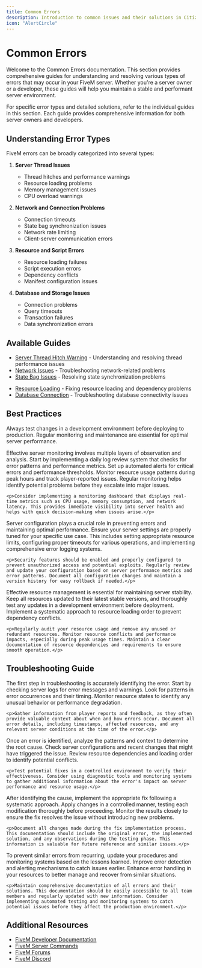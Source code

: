 ```yaml
---
title: Common Errors
description: Introduction to common issues and their solutions in CitizenFX.
icon: "AlertCircle"
---
```



# Common Errors

Welcome to the Common Errors documentation. This section provides comprehensive guides for understanding and resolving various types of errors that may occur in your FiveM server. Whether you're a server owner or a developer, these guides will help you maintain a stable and performant server environment.

<Callout type="info">
 For specific error types and detailed solutions, refer to the individual guides in this section. Each guide provides comprehensive information for both server owners and developers.
</Callout> 


## Understanding Error Types

FiveM errors can be broadly categorized into several types:

1. **Server Thread Issues**
   - Thread hitches and performance warnings
   - Resource loading problems
   - Memory management issues
   - CPU overload warnings

2. **Network and Connection Problems**
   - Connection timeouts
   - State bag synchronization issues
   - Network rate limiting
   - Client-server communication errors

3. **Resource and Script Errors**
   - Resource loading failures
   - Script execution errors
   - Dependency conflicts
   - Manifest configuration issues

4. **Database and Storage Issues**
   - Connection problems
   - Query timeouts
   - Transaction failures
   - Data synchronization errors

## Available Guides

<Tabs>
  <div title="Server Issues">
    <ul>
      <li><a href="./server-thread-hitch-warning">Server Thread Hitch Warning</a> - Understanding and resolving thread performance issues</li>
      <li><a href="./network-issues">Network Issues</a> - Troubleshooting network-related problems</li>
      <li><a href="./state-bag-issues">State Bag Issues</a> - Resolving state synchronization problems</li>
    </ul>
  </div>

  <div title="Resource Issues">
    <ul>
      <li><a href="./resource-loading">Resource Loading</a> - Fixing resource loading and dependency problems</li>
      <li><a href="./database-connection">Database Connection</a> - Troubleshooting database connectivity issues</li>
    </ul>
  </div>
</Tabs>

## Best Practices

<Callout type="warn">
  Always test changes in a development environment before deploying to production. Regular monitoring and maintenance are essential for optimal server performance.
</Callout> 

<Accordions type="single">
  <Accordion title="Regular Monitoring">
    <p>Effective server monitoring involves multiple layers of observation and analysis. Start by implementing a daily log review system that checks for error patterns and performance metrics. Set up automated alerts for critical errors and performance thresholds. Monitor resource usage patterns during peak hours and track player-reported issues. Regular monitoring helps identify potential problems before they escalate into major issues.</p>
    
    <p>Consider implementing a monitoring dashboard that displays real-time metrics such as CPU usage, memory consumption, and network latency. This provides immediate visibility into server health and helps with quick decision-making when issues arise.</p>
  </Accordion>

  <Accordion title="Proper Configuration">
    <p>Server configuration plays a crucial role in preventing errors and maintaining optimal performance. Ensure your server settings are properly tuned for your specific use case. This includes setting appropriate resource limits, configuring proper timeouts for various operations, and implementing comprehensive error logging systems.</p>
    
    <p>Security features should be enabled and properly configured to prevent unauthorized access and potential exploits. Regularly review and update your configuration based on server performance metrics and error patterns. Document all configuration changes and maintain a version history for easy rollback if needed.</p>
  </Accordion>

  <Accordion title="Resource Management">
    <p>Effective resource management is essential for maintaining server stability. Keep all resources updated to their latest stable versions, and thoroughly test any updates in a development environment before deployment. Implement a systematic approach to resource loading order to prevent dependency conflicts.</p>
    
    <p>Regularly audit your resource usage and remove any unused or redundant resources. Monitor resource conflicts and performance impacts, especially during peak usage times. Maintain a clear documentation of resource dependencies and requirements to ensure smooth operation.</p>
  </Accordion>
</Accordions>

## Troubleshooting Guide

<Accordions type="single">
  <Accordion title="Identify the Error">
    <p>The first step in troubleshooting is accurately identifying the error. Start by checking server logs for error messages and warnings. Look for patterns in error occurrences and their timing. Monitor resource states to identify any unusual behavior or performance degradation.</p>
    
    <p>Gather information from player reports and feedback, as they often provide valuable context about when and how errors occur. Document all error details, including timestamps, affected resources, and any relevant server conditions at the time of the error.</p>
  </Accordion>

  <Accordion title="Diagnose the Cause">
    <p>Once an error is identified, analyze the patterns and context to determine the root cause. Check server configurations and recent changes that might have triggered the issue. Review resource dependencies and loading order to identify potential conflicts.</p>
    
    <p>Test potential fixes in a controlled environment to verify their effectiveness. Consider using diagnostic tools and monitoring systems to gather additional information about the error's impact on server performance and resource usage.</p>
  </Accordion>

  <Accordion title="Implement Solution">
    <p>After identifying the cause, implement the appropriate fix following a systematic approach. Apply changes in a controlled manner, testing each modification thoroughly before proceeding. Monitor the results closely to ensure the fix resolves the issue without introducing new problems.</p>
    
    <p>Document all changes made during the fix implementation process. This documentation should include the original error, the implemented solution, and any observations during the testing phase. This information is valuable for future reference and similar issues.</p>
  </Accordion>

  <Accordion title="Prevent Recurrence">
    <p>To prevent similar errors from recurring, update your procedures and monitoring systems based on the lessons learned. Improve error detection and alerting mechanisms to catch issues earlier. Enhance error handling in your resources to better manage and recover from similar situations.</p>
    
    <p>Maintain comprehensive documentation of all errors and their solutions. This documentation should be easily accessible to all team members and regularly updated with new information. Consider implementing automated testing and monitoring systems to catch potential issues before they affect the production environment.</p>
  </Accordion>
</Accordions>

## Additional Resources

- [FiveM Developer Documentation](https://docs.fivem.net/docs/scripting-manual/introduction/)
- [FiveM Server Commands](https://docs.fivem.net/docs/server-manual/server-commands/)
- [FiveM Forums](https://forum.cfx.re/)
- [FiveM Discord](https://discord.gg/fivem)